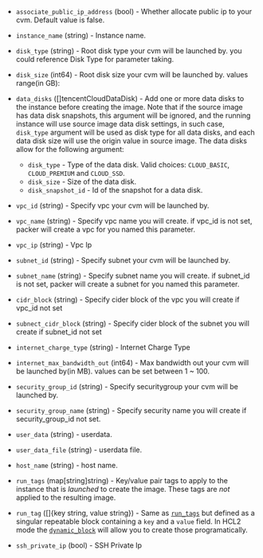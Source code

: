 <!-- Code generated from the comments of the TencentCloudRunConfig struct in builder/tencentcloud/cvm/run_config.go; DO NOT EDIT MANUALLY -->

-   `associate_public_ip_address` (bool) - Whether allocate public ip to your cvm.
    Default value is false.
    
-   `instance_name` (string) - Instance name.
    
-   `disk_type` (string) - Root disk type your cvm will be launched by. you could
    reference Disk Type
    for parameter taking.
    
-   `disk_size` (int64) - Root disk size your cvm will be launched by. values range(in GB):
    
-   `data_disks` ([]tencentCloudDataDisk) - Add one or more data disks to the instance before creating the image.
    Note that if the source image has data disk snapshots, this argument
    will be ignored, and the running instance will use source image data
    disk settings, in such case, `disk_type` argument will be used as disk
    type for all data disks, and each data disk size will use the origin
    value in source image.
    The data disks allow for the following argument:
    -  `disk_type` - Type of the data disk. Valid choices: `CLOUD_BASIC`, `CLOUD_PREMIUM` and `CLOUD_SSD`.
    -  `disk_size` - Size of the data disk.
    -  `disk_snapshot_id` - Id of the snapshot for a data disk.
    
-   `vpc_id` (string) - Specify vpc your cvm will be launched by.
    
-   `vpc_name` (string) - Specify vpc name you will create. if vpc_id is not set, packer will
    create a vpc for you named this parameter.
    
-   `vpc_ip` (string) - Vpc Ip
-   `subnet_id` (string) - Specify subnet your cvm will be launched by.
    
-   `subnet_name` (string) - Specify subnet name you will create. if subnet_id is not set, packer will
    create a subnet for you named this parameter.
    
-   `cidr_block` (string) - Specify cider block of the vpc you will create if vpc_id not set
    
-   `subnect_cidr_block` (string) - Specify cider block of the subnet you will create if
    subnet_id not set
    
-   `internet_charge_type` (string) - Internet Charge Type
-   `internet_max_bandwidth_out` (int64) - Max bandwidth out your cvm will be launched by(in MB).
    values can be set between 1 ~ 100.
    
-   `security_group_id` (string) - Specify securitygroup your cvm will be launched by.
    
-   `security_group_name` (string) - Specify security name you will create if security_group_id not set.
    
-   `user_data` (string) - userdata.
    
-   `user_data_file` (string) - userdata file.
    
-   `host_name` (string) - host name.
    
-   `run_tags` (map[string]string) - Key/value pair tags to apply to the instance that is *launched* to
    create the image. These tags are *not* applied to the resulting image.
    
-   `run_tag` ([]{key string, value string}) - Same as [`run_tags`](#run_tags) but defined as a singular repeatable
    block containing a `key` and a `value` field. In HCL2 mode the
    [`dynamic_block`](/docs/configuration/from-1.5/expressions#dynamic-blocks)
    will allow you to create those programatically.
    
-   `ssh_private_ip` (bool) - SSH Private Ip